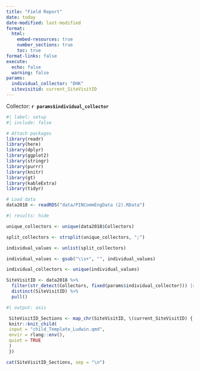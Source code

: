```yaml
---
title: "Field Report"
date: today
date-modified: last-modified
format:
  html:
    embed-resources: true
    number_sections: true
    toc: true
format-links: false
execute:
  echo: false
  warning: false
params:
  individual_collector: "DHK"
  sitevisitid: current_SiteVisitID
---
```


Collector: **`r params$individual_collector`**

```r
#| label: setup
#| include: false

# Attach packages
library(readr)
library(here)
library(dplyr)
library(ggplot2)
library(stringr)
library(purrr)
library(knitr)
library(gt)
library(kableExtra)
library(tidyr)

# Load data
data2018 <- readRDS("data/PINCommEngData (2).RData")

```

```r
#| results: hide

unique_collectors <- unique(data2018$Collectors)

split_collectors <- strsplit(unique_collectors, ";")

individual_values <- unlist(split_collectors)

individual_values <- gsub("\\s+", "", individual_values)

individual_collectors <- unique(individual_values) 

SiteVisitID <- data2018 %>% 
  filter(str_detect(Collectors, fixed(params$individual_collector))) |> 
  distinct(SiteVisitID) %>% 
  pull()
```

```r
#| output: asis

 SiteVisitID_Sections <- map_chr(SiteVisitID, \(current_SiteVisitID) {
 knitr::knit_child(
 input = "child_Template_Ludwin.qmd",
 envir = rlang::env(),
 quiet = TRUE
 )
 })

cat(SiteVisitID_Sections, sep = "\n")
```
